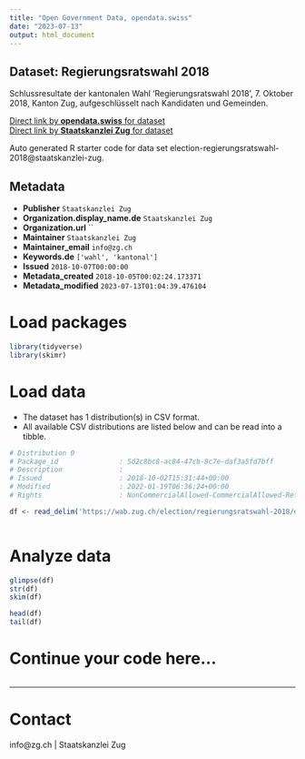 ```yaml
---
title: "Open Government Data, opendata.swiss"
date: "2023-07-13"
output: html_document
---
```


## Dataset: Regierungsratswahl 2018

Schlussresultate der kantonalen Wahl 'Regierungsratswahl 2018', 7. Oktober 2018, Kanton Zug, aufgeschlüsselt nach Kandidaten und Gemeinden.

[Direct link by **opendata.swiss** for dataset](https://opendata.swiss/de/dataset/regierungsratswahl-2018)<br>
[Direct link by **Staatskanzlei Zug** for dataset](https://wab.zug.ch/election/regierungsratswahl-2018/data)

Auto generated R starter code for data set election-regierungsratswahl-2018@staatskanzlei-zug.

## Metadata

- **Publisher** `Staatskanzlei Zug`
- **Organization.display_name.de** `Staatskanzlei Zug`
- **Organization.url** ``
- **Maintainer** `Staatskanzlei Zug`
- **Maintainer_email** `info@zg.ch`
- **Keywords.de** `['wahl', 'kantonal']`
- **Issued** `2018-10-07T00:00:00`
- **Metadata_created** `2018-10-05T00:02:24.173371`
- **Metadata_modified** `2023-07-13T01:04:39.476104`


# Load packages

```r

library(tidyverse)
library(skimr)

```

# Load data

-   The dataset has 1 distribution(s) in CSV format.
-   All available CSV distributions are listed below and can be read into a tibble.

```r

# Distribution 0
# Package_id               : 5d2c8bc8-ac84-47cb-8c7e-daf3a5fd7bff
# Description              : 
# Issued                   : 2018-10-02T15:31:44+00:00
# Modified                 : 2022-01-19T06:36:24+00:00
# Rights                   : NonCommercialAllowed-CommercialAllowed-ReferenceRequired

df <- read_delim('https://wab.zug.ch/election/regierungsratswahl-2018/data-csv')



```

# Analyze data

```r

glimpse(df)
str(df)
skim(df)

head(df)
tail(df)

```

# Continue your code here...

```r

```

------------------------------------------------------------------------

# Contact

info@zg.ch | Staatskanzlei Zug

